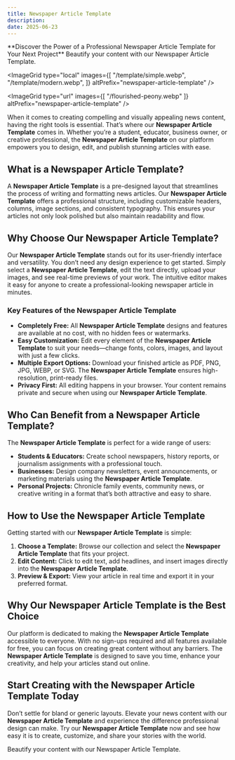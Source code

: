 ```yaml
---
title: Newspaper Article Template
description: 
date: 2025-06-23
---
```


<Callout type="success">
  **Discover the Power of a Professional Newspaper Article Template for Your Next Project**
</Callout>

<Card href="https://newspaper-template.org/en" title="Get Started for Free !">
    Beautify your content with our Newspaper Article Template.
</Card>

<ImageGrid 
type="local"
images={[
  "/template/simple.webp", 
  "/template/modern.webp",
]} 
altPrefix="newspaper-article-template"
/>

<ImageGrid 
type="url"
images={[
  "/flourished-peony.webp"
]} 
altPrefix="newspaper-article-template"
/>

When it comes to creating compelling and visually appealing news content, having the right tools is essential. That’s where our **Newspaper Article Template** comes in. Whether you’re a student, educator, business owner, or creative professional, the **Newspaper Article Template** on our platform empowers you to design, edit, and publish stunning articles with ease.

## What is a Newspaper Article Template?

A **Newspaper Article Template** is a pre-designed layout that streamlines the process of writing and formatting news articles. Our **Newspaper Article Template** offers a professional structure, including customizable headers, columns, image sections, and consistent typography. This ensures your articles not only look polished but also maintain readability and flow.

## Why Choose Our Newspaper Article Template?

Our **Newspaper Article Template** stands out for its user-friendly interface and versatility. You don’t need any design experience to get started. Simply select a **Newspaper Article Template**, edit the text directly, upload your images, and see real-time previews of your work. The intuitive editor makes it easy for anyone to create a professional-looking newspaper article in minutes.

### Key Features of the Newspaper Article Template

- **Completely Free:** All **Newspaper Article Template** designs and features are available at no cost, with no hidden fees or watermarks.
- **Easy Customization:** Edit every element of the **Newspaper Article Template** to suit your needs—change fonts, colors, images, and layout with just a few clicks.
- **Multiple Export Options:** Download your finished article as PDF, PNG, JPG, WEBP, or SVG. The **Newspaper Article Template** ensures high-resolution, print-ready files.
- **Privacy First:** All editing happens in your browser. Your content remains private and secure when using our **Newspaper Article Template**.

## Who Can Benefit from a Newspaper Article Template?

The **Newspaper Article Template** is perfect for a wide range of users:

- **Students & Educators:** Create school newspapers, history reports, or journalism assignments with a professional touch.
- **Businesses:** Design company newsletters, event announcements, or marketing materials using the **Newspaper Article Template**.
- **Personal Projects:** Chronicle family events, community news, or creative writing in a format that’s both attractive and easy to share.

## How to Use the Newspaper Article Template

Getting started with our **Newspaper Article Template** is simple:

1. **Choose a Template:** Browse our collection and select the **Newspaper Article Template** that fits your project.
2. **Edit Content:** Click to edit text, add headlines, and insert images directly into the **Newspaper Article Template**.
3. **Preview & Export:** View your article in real time and export it in your preferred format.

## Why Our Newspaper Article Template is the Best Choice

Our platform is dedicated to making the **Newspaper Article Template** accessible to everyone. With no sign-ups required and all features available for free, you can focus on creating great content without any barriers. The **Newspaper Article Template** is designed to save you time, enhance your creativity, and help your articles stand out online.

## Start Creating with the Newspaper Article Template Today

Don’t settle for bland or generic layouts. Elevate your news content with our **Newspaper Article Template** and experience the difference professional design can make. Try our **Newspaper Article Template** now and see how easy it is to create, customize, and share your stories with the world.

<Card href="https://newspaper-template.org/en" title="Get Started for Free !">
    Beautify your content with our Newspaper Article Template.
</Card>
